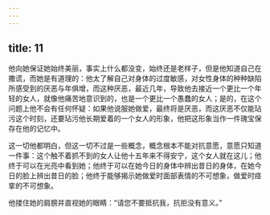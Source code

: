 ```yaml
---
---
---
```

title: 11
---



他向她保证她始终美丽，事实上什么都没变，始终还是老样子，但是他知道自己在撒谎，而她是有道理的：他太了解自己对身体的过度敏感，对女性身体的种种缺陷所感受到的厌恶与年俱增，而这种厌恶，最近几年，导致他去接近一个更比一个年轻的女人，就像他痛苦地意识到的，也是一个更比一个愚蠢的女人；是的，在这个问题上他不会有任何怀疑：如果他说服她做爱，最终将是厌恶，而这厌恶不仅能玷污这个时刻，还要玷污他长期爱着的一个女人的形象，他把这形象当作一件瑰宝保存在他的记忆中。

这一切他都明白，但这一切不过是一些概念，概念根本不能对抗意愿，意愿只知道一件事：这个触不着抓不到的女人让他十五年来不得安宁，这个女人就在这儿；他终于可以在光亮中看到她；他终于可以在她今日的身体中辨出昔日的身体，在她今日的脸上辨出昔日的脸；他终于能够揭示她做爱时面部表情的不可想象，做爱时痉挛的不可想象。

他搂住她的肩膀并直视她的眼睛：“请您不要抵抗我，抗拒没有意义。”